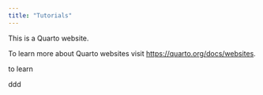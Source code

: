 ```yaml
---
title: "Tutorials"
---
```


This is a Quarto website.

To learn more about Quarto websites visit <https://quarto.org/docs/websites>.

to learn

ddd
